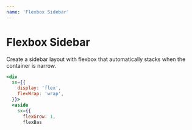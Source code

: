 ```yaml
---
name: 'Flexbox Sidebar'
---
```


# Flexbox Sidebar

Create a sidebar layout with flexbox that automatically stacks when the container is narrow.

```jsx live xray
<div
  sx={{
    display: 'flex',
    flexWrap: 'wrap',
  }}>
  <aside
    sx={{
      flexGrow: 1,
      flexBas
